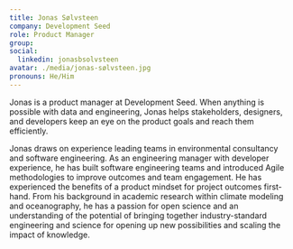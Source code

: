 ```yaml
---
title: Jonas Sølvsteen
company: Development Seed
role: Product Manager
group:
social:
  linkedin: jonasbsolvsteen
avatar: ./media/jonas-sølvsteen.jpg
pronouns: He/Him
---
```

Jonas is a product manager at Development Seed. When anything is possible with data and engineering, Jonas helps stakeholders, designers, and developers keep an eye on the product goals and reach them efficiently.

Jonas draws on experience leading teams in environmental consultancy and software engineering. As an engineering manager with developer experience, he has built software engineering teams and introduced Agile methodologies to improve outcomes and team engagement. He has experienced the benefits of a product mindset for project outcomes first-hand. From his background in academic research within climate modeling and oceanography, he has a passion for open science and an understanding of the potential of bringing together industry-standard engineering and science for opening up new possibilities and scaling the impact of knowledge.